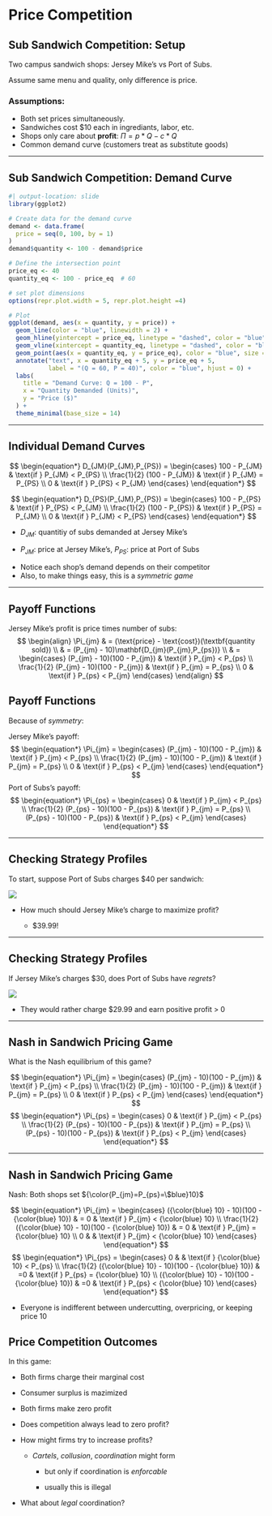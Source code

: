 # Price Competition

## Sub Sandwich Competition: Setup

Two campus sandwich shops: Jersey Mike's vs Port of Subs.

Assume same menu and quality, only difference is price.

### Assumptions:
  * Both set prices simultaneously.
  * Sandwiches cost $10 each in ingrediants, labor, etc.
  * Shops only care about **profit**: $\Pi = p*Q - c*Q$
  * Common demand curve (customers treat as [substitute goods]{.hi})

---

## Sub Sandwich Competition: Demand Curve

```r
#| output-location: slide
library(ggplot2)

# Create data for the demand curve
demand <- data.frame(
  price = seq(0, 100, by = 1)
)
demand$quantity <- 100 - demand$price

# Define the intersection point
price_eq <- 40
quantity_eq <- 100 - price_eq  # 60

# set plot dimensions
options(repr.plot.width = 5, repr.plot.height =4)

# Plot
ggplot(demand, aes(x = quantity, y = price)) +
  geom_line(color = "blue", linewidth = 2) +
  geom_hline(yintercept = price_eq, linetype = "dashed", color = "blue") +
  geom_vline(xintercept = quantity_eq, linetype = "dashed", color = "blue") +
  geom_point(aes(x = quantity_eq, y = price_eq), color = "blue", size = 5) +
  annotate("text", x = quantity_eq + 5, y = price_eq + 5,
           label = "(Q = 60, P = 40)", color = "blue", hjust = 0) +
  labs(
    title = "Demand Curve: Q = 100 - P",
    x = "Quantity Demanded (Units)",
    y = "Price ($)"
  ) +
  theme_minimal(base_size = 14)

```
 
---

## Individual Demand Curves

$$
\begin{equation*}
  D_{JM}(P_{JM},P_{PS}) = \begin{cases}
    100 - P_{JM} & \text{if  } P_{JM} < P_{PS} \\
    \frac{1}{2} (100 - P_{JM}) & \text{if  } P_{JM} = P_{PS} \\
    0 & \text{if  } P_{PS} < P_{JM}
  \end{cases}
\end{equation*}
$$

$$
\begin{equation*}
  D_{PS}(P_{JM},P_{PS}) = \begin{cases}
    100 - P_{PS} & \text{if  } P_{PS} < P_{JM} \\
    \frac{1}{2} (100 - P_{PS}) & \text{if  } P_{PS} = P_{JM} \\
    0 & \text{if  } P_{JM} < P_{PS}
  \end{cases}
\end{equation*}
$$

  * $D_{JM}$: quantitiy of subs demanded at Jersey Mike's

  * $P_{JM}$: price at Jersey Mike's, $P_{PS}$: price at Port of Subs

::: {.incremental}
  * Notice each shop's demand depends on their competitor
  * Also, to make things easy, this is a *symmetric game*
:::

---

## Payoff Functions

Jersey Mike’s profit is price times number of subs:
$$
\begin{align}
\Pi_{jm} & = (\text{price} - \text{cost})(\textbf{quantity sold}) \\
      & = (P_{jm} - 10)\mathbf{D_{jm}(P_{jm},P_{ps})} \\
      & = \begin{cases}
      (P_{jm} - 10)(100 - P_{jm}) & \text{if  } P_{jm} < P_{ps} \\
    \frac{1}{2} (P_{jm} - 10)(100 - P_{jm}) & \text{if  } P_{jm} = P_{ps} \\
    0 & \text{if  } P_{ps} < P_{jm}
    \end{cases}
\end{align}
$$

## Payoff Functions

Because of *symmetry*:

Jersey Mike's payoff:
$$
\begin{equation*}
  \Pi_{jm} = \begin{cases}
      (P_{jm} - 10)(100 - P_{jm}) & \text{if  } P_{jm} < P_{ps} \\
    \frac{1}{2} (P_{jm} - 10)(100 - P_{jm}) & \text{if  } P_{jm} = P_{ps} \\
    0 & \text{if  } P_{ps} < P_{jm}
    \end{cases}
\end{equation*}
$$
Port of Subs's payoff:
$$
\begin{equation*}
  \Pi_{ps} = \begin{cases}
    0 & \text{if  } P_{jm} < P_{ps} \\
    \frac{1}{2} (P_{ps} - 10)(100 - P_{ps}) & \text{if  } P_{jm} = P_{ps} \\
    (P_{ps} - 10)(100 - P_{ps}) & \text{if  } P_{ps} < P_{jm} 
    \end{cases}
\end{equation*}
$$

---

## Checking Strategy Profiles

To start, suppose Port of Subs charges $40 per sandwich:

![](./figures/JM-payoff-fn.png)

::: {.incremental}

  * How much should Jersey Mike's charge to maximize profit?

    - $39.99!

:::

---

## Checking Strategy Profiles

If Jersey Mike's charges $30, does Port of Subs have *regrets*?

![](./figures/PS-payoff-fn.png)

::: {.incremental}

  * They would rather charge $29.99 and earn positive profit > 0

:::

---

## Nash in Sandwich Pricing Game

What is the Nash equilibrium of this game?

$$
\begin{equation*}
  \Pi_{jm} = \begin{cases}
      (P_{jm} - 10)(100 - P_{jm}) & \text{if  } P_{jm} < P_{ps} \\
    \frac{1}{2} (P_{jm} - 10)(100 - P_{jm}) & \text{if  } P_{jm} = P_{ps} \\
    0 & \text{if  } P_{ps} < P_{jm}
    \end{cases}
\end{equation*}
$$
$$
\begin{equation*}
  \Pi_{ps} = \begin{cases}
    0 & \text{if  } P_{jm} < P_{ps} \\
    \frac{1}{2} (P_{ps} - 10)(100 - P_{ps}) & \text{if  } P_{jm} = P_{ps} \\
    (P_{ps} - 10)(100 - P_{ps}) & \text{if  } P_{ps} < P_{jm} 
    \end{cases}
\end{equation*}
$$

---

## Nash in Sandwich Pricing Game

Nash: Both shops set ${\color{P_{jm}=P_{ps}=\$blue}10}$

$$
\begin{equation*}
  \Pi_{jm} = \begin{cases}
      ({\color{blue} 10} - 10)(100 - {\color{blue} 10}) & = 0 & \text{if  } P_{jm} < {\color{blue} 10} \\
    \frac{1}{2} ({\color{blue} 10} - 10)(100 - {\color{blue} 10}) & = 0 & \text{if  } P_{jm} = {\color{blue} 10} \\
    0 & & \text{if  } P_{jm} < {\color{blue} 10}
    \end{cases}
\end{equation*}
$$
$$
\begin{equation*}
  \Pi_{ps} = \begin{cases}
    0 & & \text{if  } {\color{blue} 10} < P_{ps} \\
    \frac{1}{2} ({\color{blue} 10} - 10)(100 - {\color{blue} 10}) & =0 & \text{if  } P_{ps} = {\color{blue} 10} \\
    ({\color{blue} 10} - 10)(100 - {\color{blue} 10}) & =0 & \text{if  } P_{ps} < {\color{blue} 10} 
    \end{cases}
\end{equation*}
$$

  * Everyone is indifferent between undercutting, overpricing, or keeping price 10

## Price Competition Outcomes

In this game:
  
  * Both firms charge their marginal cost

  * Consumer surplus is mazimized

  * Both firms make zero profit

::: {.incremental}

  * Does competition always lead to zero profit?

  * How might firms try to increase profits?

    - *Cartels*, *collusion*, *coordination* might form

      + but only if coordination is *enforcable*

      + usually this is illegal
  
  * What about *legal* coordination?

:::